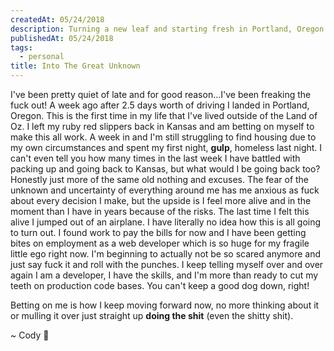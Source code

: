 ```yaml
---
createdAt: 05/24/2018
description: Turning a new leaf and starting fresh in Portland, Oregon.
publishedAt: 05/24/2018
tags:
  - personal
title: Into The Great Unknown
---
```



I've been pretty quiet of late and for good reason…I've been freaking the fuck out! A week ago after 2.5 days worth of driving I landed in Portland, Oregon. This is the first time in my life that I've lived outside of the Land of Oz. I left my ruby red slippers back in Kansas and am betting on myself to make this all work. A week in and I'm still struggling to find housing due to my own circumstances and spent my first night, **gulp**, homeless last night. I can't even tell you how many times in the last week I have battled with packing up and going back to Kansas, but what would I be going back too? Honestly just more of the same old nothing and excuses. The fear of the unknown and uncertainty of everything around me has me anxious as fuck about every decision I make, but the upside is I feel more alive and in the moment than I have in years because of the risks. The last time I felt this alive I jumped out of an airplane. I have literally no idea how this is all going to turn out. I found work to pay the bills for now and I have been getting bites on employment as a web developer which is so huge for my fragile little ego right now. I'm beginning to actually not be so scared anymore and just say fuck it and roll with the punches. I keep telling myself over and over again I am a developer, I have the skills, and I'm more than ready to cut my teeth on production code bases. You can't keep a good dog down, right!

Betting on me is how I keep moving forward now, no more thinking about it or mulling it over just straight up **doing the shit** (even the shitty shit).

<Signature>~ Cody 🚀</Signature>
